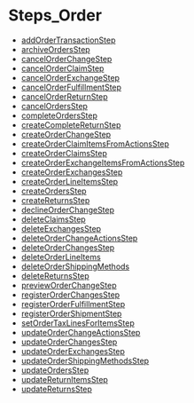 
# Steps\_Order

- [addOrderTransactionStep](../../functions/core_flows.addOrderTransactionStep/page.mdx)
- [archiveOrdersStep](../../functions/core_flows.archiveOrdersStep/page.mdx)
- [cancelOrderChangeStep](../../functions/core_flows.cancelOrderChangeStep/page.mdx)
- [cancelOrderClaimStep](../../functions/core_flows.cancelOrderClaimStep/page.mdx)
- [cancelOrderExchangeStep](../../functions/core_flows.cancelOrderExchangeStep/page.mdx)
- [cancelOrderFulfillmentStep](../../functions/core_flows.cancelOrderFulfillmentStep/page.mdx)
- [cancelOrderReturnStep](../../functions/core_flows.cancelOrderReturnStep/page.mdx)
- [cancelOrdersStep](../../functions/core_flows.cancelOrdersStep/page.mdx)
- [completeOrdersStep](../../functions/core_flows.completeOrdersStep/page.mdx)
- [createCompleteReturnStep](../../functions/core_flows.createCompleteReturnStep/page.mdx)
- [createOrderChangeStep](../../functions/core_flows.createOrderChangeStep/page.mdx)
- [createOrderClaimItemsFromActionsStep](../../functions/core_flows.createOrderClaimItemsFromActionsStep/page.mdx)
- [createOrderClaimsStep](../../functions/core_flows.createOrderClaimsStep/page.mdx)
- [createOrderExchangeItemsFromActionsStep](../../functions/core_flows.createOrderExchangeItemsFromActionsStep/page.mdx)
- [createOrderExchangesStep](../../functions/core_flows.createOrderExchangesStep/page.mdx)
- [createOrderLineItemsStep](../../functions/core_flows.createOrderLineItemsStep/page.mdx)
- [createOrdersStep](../../functions/core_flows.createOrdersStep/page.mdx)
- [createReturnsStep](../../functions/core_flows.createReturnsStep/page.mdx)
- [declineOrderChangeStep](../../functions/core_flows.declineOrderChangeStep/page.mdx)
- [deleteClaimsStep](../../functions/core_flows.deleteClaimsStep/page.mdx)
- [deleteExchangesStep](../../functions/core_flows.deleteExchangesStep/page.mdx)
- [deleteOrderChangeActionsStep](../../functions/core_flows.deleteOrderChangeActionsStep/page.mdx)
- [deleteOrderChangesStep](../../functions/core_flows.deleteOrderChangesStep/page.mdx)
- [deleteOrderLineItems](../../functions/core_flows.deleteOrderLineItems/page.mdx)
- [deleteOrderShippingMethods](../../functions/core_flows.deleteOrderShippingMethods/page.mdx)
- [deleteReturnsStep](../../functions/core_flows.deleteReturnsStep/page.mdx)
- [previewOrderChangeStep](../../functions/core_flows.previewOrderChangeStep/page.mdx)
- [registerOrderChangesStep](../../functions/core_flows.registerOrderChangesStep/page.mdx)
- [registerOrderFulfillmentStep](../../functions/core_flows.registerOrderFulfillmentStep/page.mdx)
- [registerOrderShipmentStep](../../functions/core_flows.registerOrderShipmentStep/page.mdx)
- [setOrderTaxLinesForItemsStep](../../functions/core_flows.setOrderTaxLinesForItemsStep/page.mdx)
- [updateOrderChangeActionsStep](../../functions/core_flows.updateOrderChangeActionsStep/page.mdx)
- [updateOrderChangesStep](../../functions/core_flows.updateOrderChangesStep/page.mdx)
- [updateOrderExchangesStep](../../functions/core_flows.updateOrderExchangesStep/page.mdx)
- [updateOrderShippingMethodsStep](../../functions/core_flows.updateOrderShippingMethodsStep/page.mdx)
- [updateOrdersStep](../../functions/core_flows.updateOrdersStep/page.mdx)
- [updateReturnItemsStep](../../functions/core_flows.updateReturnItemsStep/page.mdx)
- [updateReturnsStep](../../functions/core_flows.updateReturnsStep/page.mdx)
